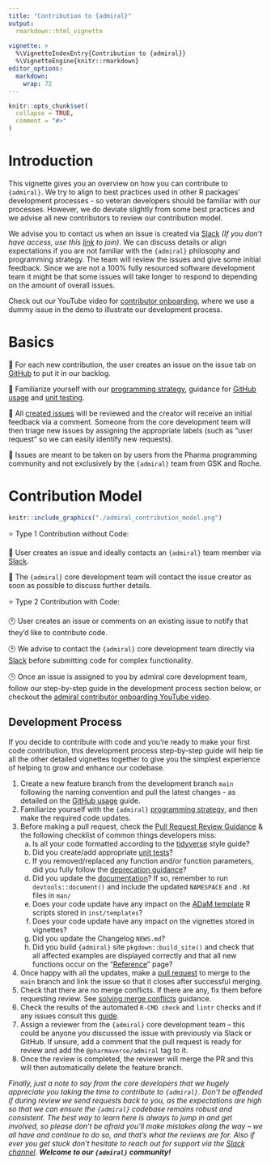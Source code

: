 ```yaml
---
title: "Contribution to {admiral}"
output: 
  rmarkdown::html_vignette
    
vignette: >
  %\VignetteIndexEntry{Contribution to {admiral}}
  %\VignetteEngine{knitr::rmarkdown}
editor_options: 
  markdown: 
    wrap: 72
---
```


```r
knitr::opts_chunk$set(
  collapse = TRUE,
  comment = "#>"
)
```

# Introduction

This vignette gives you an overview on how you can contribute to
`{admiral}`. We try to align to best practices used in other R packages'
development processes - so veteran developers should be familiar with
our processes. However, we do deviate slightly from some best practices
and we advise all new contributors to review our contribution model.

We advise you to contact us when an issue is created via
[Slack](https://app.slack.com/client/T028PB489D3/C02M8KN8269) *(If you
don't have access, use this
[link](https://join.slack.com/t/pharmaverse/shared_invite/zt-yv5atkr4-Np2ytJ6W_QKz_4Olo7Jo9A)
to join)*. We can discuss details or align expectations if you are not
familiar with the `{admiral}` philosophy and programming strategy. The
team will review the issues and give some initial feedback. Since we are
not a 100% fully resourced software development team it might be that
some issues will take longer to respond to depending on the amount of
overall issues.

Check out our YouTube video for [contributor
onboarding](https://www.youtube.com/watch?v=YcDxBmlpykw&t=6s), where we
use a dummy issue in the demo to illustrate our development process.

# Basics

🦋 For each new contribution, the user creates an issue on the issue tab
on [GitHub](https://github.com/pharmaverse/admiral/issues) to put it in
our backlog.

🦋 Familiarize yourself with our [programming
strategy](https://pharmaverse.github.io/admiraldev/devel/articles/programming_strategy.html),
guidance for [GitHub
usage](https://pharmaverse.github.io/admiraldev/devel/articles/git_usage.html)
and [unit
testing](https://pharmaverse.github.io/admiraldev/devel/articles/unit_test_guidance.html).

🦋 All [created issues](https://github.com/pharmaverse/admiral/issues)
will be reviewed and the creator will receive an initial feedback via a
comment. Someone from the core development team will then triage new
issues by assigning the appropriate labels (such as "user request" so we
can easily identify new requests).

🦋 Issues are meant to be taken on by users from the Pharma programming
community and not exclusively by the `{admiral}` team from GSK and
Roche.

# Contribution Model

```r
knitr::include_graphics("./admiral_contribution_model.png")
```

⭐ Type 1 Contribution without Code:

💬 User creates an issue and ideally contacts an `{admiral}` team member
via [Slack](https://app.slack.com/client/T028PB489D3/C02M8KN8269).

💬 The `{admiral}` core development team will contact the issue creator
as soon as possible to discuss further details.

⭐ Type 2 Contribution with Code:

🕐 User creates an issue or comments on an existing issue to notify that
they'd like to contribute code.

🕑 We advise to contact the `{admiral}` core development team directly
via [Slack](https://app.slack.com/client/T028PB489D3/C02M8KN8269) before
submitting code for complex functionality.

🕒 Once an issue is assigned to you by admiral core development team,
follow our step-by-step guide in the development process section below,
or checkout the [admiral contributor onboarding YouTube
video](https://www.youtube.com/watch?v=YcDxBmlpykw&t=6s).

## Development Process

If you decide to contribute with code and you're ready to make your
first code contribution, this development process step-by-step guide
will help tie all the other detailed vignettes together to give you the
simplest experience of helping to grow and enhance our codebase.

1.  Create a new feature branch from the development branch `main`
    following the naming convention and pull the latest changes - as
    detailed on the [GitHub
    usage](git_usage.html#working-with-feature-branches-1) guide.
2.  Familiarize yourself with the `{admiral}` [programming
    strategy](programming_strategy.html), and then make the required
    code updates.
3.  Before making a pull request, check the [Pull Request Review
    Guidance](pr_review_guidance.html) & the following checklist of
    common things developers miss:
    a.  Is all your code formatted according to the
        [tidyverse](https://style.tidyverse.org/) style guide?
    b.  Did you create/add appropriate [unit
        tests](unit_test_guidance.html#writing-unit-tests-in-admiral)?
    c.  If you removed/replaced any function and/or function parameters,
        did you fully follow the [deprecation
        guidance](programming_strategy.html#deprecation)?
    d.  Did you update the
        [documentation](programming_strategy.html#function-header-documentation)?
        If so, remember to run `devtools::document()` and include the
        updated `NAMESPACE` and `.Rd` files in `man/`
    e.  Does your code update have any impact on the [ADaM
        template](https://pharmaverse.github.io/admiral/cran-release/articles/admiral.html#starting-a-script)
        R scripts stored in `inst/templates`?
    f.  Does your code update have any impact on the vignettes stored in
        vignettes?
    g.  Did you update the Changelog `NEWS.md`?
    h.  Did you build `{admiral}` site `pkgdown::build_site()` and check
        that all affected examples are displayed correctly and that all
        new functions occur on the
        "[Reference](../reference/index.html)" page?
4.  Once happy with all the updates, make a [pull
    request](git_usage.html#pull-request) to merge to the `main` branch
    and link the issue so that it closes after successful merging.
5.  Check that there are no merge conflicts. If there are any, fix them
    before requesting review. See [solving merge
    conflicts](git_usage.html#solving-merge-conflicts-in-the-terminal-on-rstudio)
    guidance.
6.  Check the results of the automated `R-CMD check` and `lintr` checks
    and if any issues consult this
    [guide](pr_review_guidance.html#common-r-cmd-check-issues).
7.  Assign a reviewer from the `{admiral}` core development team -- this
    could be anyone you discussed the issue with previously via Slack or
    GitHub. If unsure, add a comment that the pull request is ready for
    review and add the `@pharmaverse/admiral` tag to it.
8.  Once the review is completed, the reviewer will merge the PR and
    this will then automatically delete the feature branch.

*Finally, just a note to say from the core developers that we hugely
appreciate you taking the time to contribute to `{admiral}`. Don't be
offended if during review we send requests back to you, as the
expectations are high so that we can ensure the `{admiral}` codebase
remains robust and consistent. The best way to learn here is always to
jump in and get involved, so please don't be afraid you'll make mistakes
along the way -- we all have and continue to do so, and that's what the
reviews are for. Also if ever you get stuck don't hesitate to reach out
for support via the [Slack
channel](https://app.slack.com/client/T028PB489D3/C02M8KN8269).
**Welcome to our `{admiral}` community!***

